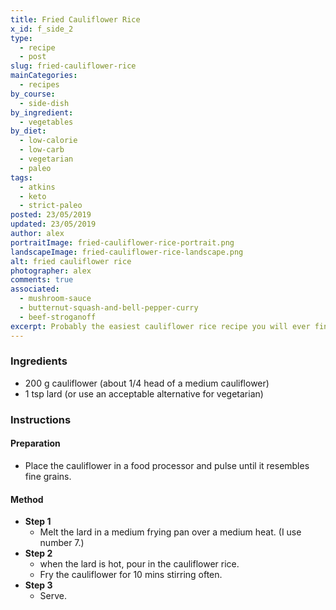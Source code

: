 ```yaml
---
title: Fried Cauliflower Rice
x_id: f_side_2
type:
  - recipe
  - post
slug: fried-cauliflower-rice
mainCategories: 
  - recipes
by_course:
  - side-dish
by_ingredient:
  - vegetables
by_diet:
  - low-calorie
  - low-carb
  - vegetarian
  - paleo
tags:
  - atkins
  - keto
  - strict-paleo
posted: 23/05/2019
updated: 23/05/2019
author: alex
portraitImage: fried-cauliflower-rice-portrait.png
landscapeImage: fried-cauliflower-rice-landscape.png
alt: fried cauliflower rice
photographer: alex
comments: true
associated:
  - mushroom-sauce
  - butternut-squash-and-bell-pepper-curry
  - beef-stroganoff
excerpt: Probably the easiest cauliflower rice recipe you will ever find.
---
```


<Ingredients>

### Ingredients
    
  - 200 g cauliflower (about 1/4 head of a medium cauliflower)
  - 1 tsp lard (or use an acceptable alternative for vegetarian)

</Ingredients>

<Instructions>

### Instructions

#### Preparation

  - Place the cauliflower in a food processor and pulse until it resembles fine grains.

#### Method

  - **Step 1**
    - Melt the lard in a medium frying pan over a medium heat. (I use number 7.)
  - **Step 2**
    - when the lard is hot, pour in the cauliflower rice.
    - Fry the cauliflower for 10 mins stirring often.
  - **Step 3**
    - Serve.

</Instructions>



